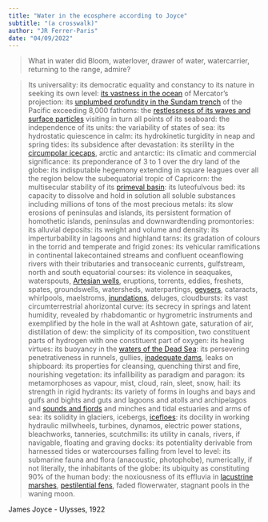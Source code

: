 ```yaml
---
title: "Water in the ecosphere according to Joyce"
subtitle: "(a crosswalk)"
author: "JR Ferrer-Paris"
date: "04/09/2022"
---
```

> What in water did Bloom, waterlover, drawer of water, watercarrier, returning to the range, admire?

> Its universality: its democratic equality and constancy to its nature in seeking its own level: <a href='https://global-ecosystems.org/explore/biomes/M2' target='typology'>its vastness in the ocean</a> of Mercator's projection: its <a href='https://global-ecosystems.org/explore/groups/M3.6' target='typology'>unplumbed profundity in the Sundam trench</a> of the Pacific exceeding 8,000 fathoms: the <a href='https://global-ecosystems.org/explore/groups/M2.1' target='typology'>restlessness of its waves and surface particles</a> visiting in turn all points of its seaboard: the independence of its units: the variability of states of sea: its hydrostatic quiescence in calm: its hydrokinetic turgidity in neap and spring tides: its subsidence after devastation: its sterility in the <a href='https://global-ecosystems.org/explore/groups/T6.1' target='typology'>circumpolar icecaps</a>, arctic and antarctic: its climatic and commercial significance: its preponderance of 3 to 1 over the dry land of the globe: its indisputable hegemony extending in square leagues over all the region below the subequatorial tropic of Capricorn: the multisecular stability of its <a href='https://global-ecosystems.org/explore/biomes/M3' target='typology'>primeval basin</a>: its luteofulvous bed: its capacity to dissolve and hold in solution all soluble substances including millions of tons of the most precious metals: its slow erosions of peninsulas and islands, its persistent formation of homothetic islands, peninsulas and downwardtending promontories: its alluvial deposits: its weight and volume and density: its imperturbability in lagoons and highland tarns: its gradation of colours in the torrid and temperate and frigid zones: its vehicular ramifications in continental lakecontained streams and confluent oceanflowing rivers with their tributaries and transoceanic currents, gulfstream, north and south equatorial courses: its violence in seaquakes, waterspouts, <a href='https://global-ecosystems.org/explore/groups/F2.8' target='typology'>Artesian wells</a>, eruptions, torrents, eddies, freshets, spates, groundswells, watersheds, waterpartings, <a href='https://global-ecosystems.org/explore/groups/F2.9' target='typology'>geysers</a>, cataracts, whirlpools, maelstroms, <a href='https://global-ecosystems.org/explore/groups/FT1.4' target='typology'>inundations</a>, deluges, cloudbursts: its vast circumterrestrial ahorizontal curve: its secrecy in springs and latent humidity, revealed by rhabdomantic or hygrometric instruments and exemplified by the hole in the wall at Ashtown gate, saturation of air, distillation of dew: the simplicity of its composition, two constituent parts of hydrogen with one constituent part of oxygen: its healing virtues: its buoyancy in the <a href='https://global-ecosystems.org/explore/groups/F2.6' target='typology'>waters of the Dead Sea</a>: its persevering penetrativeness in runnels, gullies, <a href='https://global-ecosystems.org/explore/groups/F3.1' target='typology'>inadequate dams</a>, leaks on shipboard: its properties for cleansing, quenching thirst and fire, nourishing vegetation: its infallibility as paradigm and paragon: its metamorphoses as vapour, mist, cloud, rain, sleet, snow, hail: its strength in rigid hydrants: its variety of forms in loughs and bays and gulfs and bights and guts and lagoons and atolls and archipelagos and <a href='https://global-ecosystems.org/explore/groups/FM1.3' target='typology'>sounds and fjords</a> and minches and tidal estuaries and arms of sea: its solidity in glaciers, icebergs, <a href='https://global-ecosystems.org/explore/groups/M2.5' target='typology'>icefloes</a>: its docility in working hydraulic millwheels, turbines, dynamos, electric power stations, bleachworks, tanneries, scutchmills: its utility in canals, rivers, if navigable, floating and graving docks: its potentiality derivable from harnessed tides or watercourses falling from level to level: its submarine fauna and flora (anacoustic, photophobe), numerically, if not literally, the inhabitants of the globe: its ubiquity as constituting 90% of the human body: the noxiousness of its effluvia in <a href='https://global-ecosystems.org/explore/groups/FT1.3' target='typology'>lacustrine marshes</a>, <a href='https://global-ecosystems.org/explore/groups/FT1.7' target='typology'>pestilential fens</a>, faded flowerwater, stagnant pools in the waning moon.

James Joyce - Ulysses, 1922
